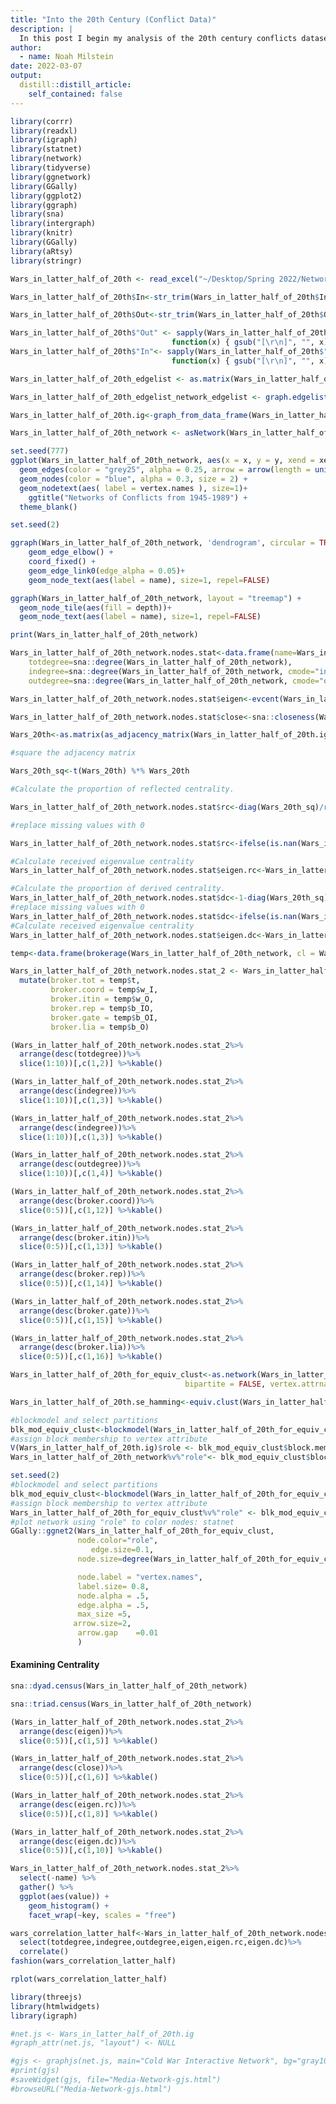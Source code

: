 ```yaml
---
title: "Into the 20th Century (Conflict Data)"
description: |
  In this post I begin my analysis of the 20th century conflicts dataset.
author:
  - name: Noah Milstein
date: 2022-03-07
output:
  distill::distill_article:
    self_contained: false
---
```



```r
library(corrr)
library(readxl)
library(igraph)
library(statnet)
library(network)
library(tidyverse)
library(ggnetwork)
library(GGally)
library(ggplot2)
library(ggraph)
library(sna)
library(intergraph)
library(knitr)
library(GGally)
library(aRtsy)
library(stringr)

```

```r

Wars_in_latter_half_of_20th <- read_excel("~/Desktop/Spring 2022/Networks/Wars_in_latter_half_of_20th.xlsx")

Wars_in_latter_half_of_20th$In<-str_trim(Wars_in_latter_half_of_20th$In, side = c("left"))

Wars_in_latter_half_of_20th$Out<-str_trim(Wars_in_latter_half_of_20th$Out, side = c("left"))

```


```r



Wars_in_latter_half_of_20th$"Out" <- sapply(Wars_in_latter_half_of_20th$"Out",
                                    function(x) { gsub("[\r\n]", "", x) })
Wars_in_latter_half_of_20th$"In"<- sapply(Wars_in_latter_half_of_20th$"In",
                                    function(x) { gsub("[\r\n]", "", x) })

```

```r

Wars_in_latter_half_of_20th_edgelist <- as.matrix(Wars_in_latter_half_of_20th)

Wars_in_latter_half_of_20th_edgelist_network_edgelist <- graph.edgelist(Wars_in_latter_half_of_20th_edgelist, directed=TRUE)

Wars_in_latter_half_of_20th.ig<-graph_from_data_frame(Wars_in_latter_half_of_20th)

Wars_in_latter_half_of_20th_network <- asNetwork(Wars_in_latter_half_of_20th.ig)

```

```r

set.seed(777)
ggplot(Wars_in_latter_half_of_20th_network, aes(x = x, y = y, xend = xend, yend = yend)) +
  geom_edges(color = "grey25", alpha = 0.25, arrow = arrow(length = unit(2, "pt"), type = "closed"))+
  geom_nodes(color = "blue", alpha = 0.3, size = 2) +
  geom_nodetext(aes( label = vertex.names ), size=1)+
    ggtitle("Networks of Conflicts from 1945-1989") +
  theme_blank()

```

```r
set.seed(2)

ggraph(Wars_in_latter_half_of_20th_network, 'dendrogram', circular = TRUE) + 
    geom_edge_elbow() + 
    coord_fixed() +
    geom_edge_link0(edge_alpha = 0.05)+
    geom_node_text(aes(label = name), size=1, repel=FALSE)


```

```r
ggraph(Wars_in_latter_half_of_20th_network, layout = "treemap") + 
  geom_node_tile(aes(fill = depth))+    
  geom_node_text(aes(label = name), size=1, repel=FALSE)

```


```r

print(Wars_in_latter_half_of_20th_network)

```


```r

Wars_in_latter_half_of_20th_network.nodes.stat<-data.frame(name=Wars_in_latter_half_of_20th_network%v%"vertex.names",
    totdegree=sna::degree(Wars_in_latter_half_of_20th_network),
    indegree=sna::degree(Wars_in_latter_half_of_20th_network, cmode="indegree"),
    outdegree=sna::degree(Wars_in_latter_half_of_20th_network, cmode="outdegree"))

Wars_in_latter_half_of_20th_network.nodes.stat$eigen<-evcent(Wars_in_latter_half_of_20th_network)

Wars_in_latter_half_of_20th_network.nodes.stat$close<-sna::closeness(Wars_in_latter_half_of_20th_network, cmode="suminvdir")

Wars_20th<-as.matrix(as_adjacency_matrix(Wars_in_latter_half_of_20th.ig))

#square the adjacency matrix

Wars_20th_sq<-t(Wars_20th) %*% Wars_20th

#Calculate the proportion of reflected centrality.

Wars_in_latter_half_of_20th_network.nodes.stat$rc<-diag(Wars_20th_sq)/rowSums(Wars_20th_sq)

#replace missing values with 0

Wars_in_latter_half_of_20th_network.nodes.stat$rc<-ifelse(is.nan(Wars_in_latter_half_of_20th_network.nodes.stat$rc),0,Wars_in_latter_half_of_20th_network.nodes.stat$rc)

#Calculate received eigenvalue centrality
Wars_in_latter_half_of_20th_network.nodes.stat$eigen.rc<-Wars_in_latter_half_of_20th_network.nodes.stat$eigen*Wars_in_latter_half_of_20th_network.nodes.stat$rc

#Calculate the proportion of derived centrality.
Wars_in_latter_half_of_20th_network.nodes.stat$dc<-1-diag(Wars_20th_sq)/rowSums(Wars_20th_sq)
#replace missing values with 0
Wars_in_latter_half_of_20th_network.nodes.stat$dc<-ifelse(is.nan(Wars_in_latter_half_of_20th_network.nodes.stat$dc),1,Wars_in_latter_half_of_20th_network.nodes.stat$dc)
#Calculate received eigenvalue centrality
Wars_in_latter_half_of_20th_network.nodes.stat$eigen.dc<-Wars_in_latter_half_of_20th_network.nodes.stat$eigen*Wars_in_latter_half_of_20th_network.nodes.stat$dc

```

```r

temp<-data.frame(brokerage(Wars_in_latter_half_of_20th_network, cl = Wars_in_latter_half_of_20th_network.nodes.stat$totdegree)$z.nli)

Wars_in_latter_half_of_20th_network.nodes.stat_2 <- Wars_in_latter_half_of_20th_network.nodes.stat %>%
  mutate(broker.tot = temp$t,
         broker.coord = temp$w_I,
         broker.itin = temp$w_O,
         broker.rep = temp$b_IO,
         broker.gate = temp$b_OI,
         broker.lia = temp$b_O)
```

```r
(Wars_in_latter_half_of_20th_network.nodes.stat_2%>%
  arrange(desc(totdegree))%>%
  slice(1:10))[,c(1,2)] %>%kable()
```

```r
(Wars_in_latter_half_of_20th_network.nodes.stat_2%>%
  arrange(desc(indegree))%>%
  slice(1:10))[,c(1,3)] %>%kable()
```

```r
(Wars_in_latter_half_of_20th_network.nodes.stat_2%>%
  arrange(desc(indegree))%>%
  slice(1:10))[,c(1,3)] %>%kable()
```

```r

(Wars_in_latter_half_of_20th_network.nodes.stat_2%>%
  arrange(desc(outdegree))%>%
  slice(1:10))[,c(1,4)] %>%kable()

```

```r

(Wars_in_latter_half_of_20th_network.nodes.stat_2%>%
  arrange(desc(broker.coord))%>%
  slice(0:5))[,c(1,12)] %>%kable()

```

```r

(Wars_in_latter_half_of_20th_network.nodes.stat_2%>%
  arrange(desc(broker.itin))%>%
  slice(0:5))[,c(1,13)] %>%kable()

```

```r

(Wars_in_latter_half_of_20th_network.nodes.stat_2%>%
  arrange(desc(broker.rep))%>%
  slice(0:5))[,c(1,14)] %>%kable()

```

```r

(Wars_in_latter_half_of_20th_network.nodes.stat_2%>%
  arrange(desc(broker.gate))%>%
  slice(0:5))[,c(1,15)] %>%kable()

```
```r

(Wars_in_latter_half_of_20th_network.nodes.stat_2%>%
  arrange(desc(broker.lia))%>%
  slice(0:5))[,c(1,16)] %>%kable()

```

```r

Wars_in_latter_half_of_20th_for_equiv_clust<-as.network(Wars_in_latter_half_of_20th_edgelist, matrix.type = "edgelist", directed = TRUE,  hyper = FALSE, loops = FALSE, multiple = FALSE,
                                       bipartite = FALSE, vertex.attrnames=Wars_in_latter_half_of_20th_network%v%"vertex.names")

Wars_in_latter_half_of_20th.se_hamming<-equiv.clust(Wars_in_latter_half_of_20th_for_equiv_clust, equiv.fun="sedist", method="hamming", mode="graph")

```

```r

#blockmodel and select partitions
blk_mod_equiv_clust<-blockmodel(Wars_in_latter_half_of_20th_for_equiv_clust, Wars_in_latter_half_of_20th.se_hamming, k=5)
#assign block membership to vertex attribute
V(Wars_in_latter_half_of_20th.ig)$role <- blk_mod_equiv_clust$block.membership[match(V(Wars_in_latter_half_of_20th.ig)$name, blk_mod_equiv_clust$plabels)]
Wars_in_latter_half_of_20th_network%v%"role"<- blk_mod_equiv_clust$block.membership[match(Wars_in_latter_half_of_20th_network%v%"vertex.names", blk_mod_equiv_clust$glabels)]

```


```r

set.seed(2)
#blockmodel and select partitions
blk_mod_equiv_clust<-blockmodel(Wars_in_latter_half_of_20th_for_equiv_clust, Wars_in_latter_half_of_20th.se_hamming, k=250)
#assign block membership to vertex attribute
Wars_in_latter_half_of_20th_for_equiv_clust%v%"role" <- blk_mod_equiv_clust$block.membership[match(Wars_in_latter_half_of_20th_for_equiv_clust%v%"vertex.names", blk_mod_equiv_clust$glabels)]
#plot network using "role" to color nodes: statnet
GGally::ggnet2(Wars_in_latter_half_of_20th_for_equiv_clust,
               node.color="role", 
                  edge.size=0.1,
               node.size=degree(Wars_in_latter_half_of_20th_for_equiv_clust, gmode="graph"),

               node.label = "vertex.names",
               label.size= 0.8,
               node.alpha = .5,
               edge.alpha = .5,
               max_size	=5,
              arrow.size=2,
               arrow.gap	=0.01
               )
```

#### Examining Centrality

```r

sna::dyad.census(Wars_in_latter_half_of_20th_network)

sna::triad.census(Wars_in_latter_half_of_20th_network)


```

```r

(Wars_in_latter_half_of_20th_network.nodes.stat_2%>%
  arrange(desc(eigen))%>%
  slice(0:5))[,c(1,5)] %>%kable()

```

```r

(Wars_in_latter_half_of_20th_network.nodes.stat_2%>%
  arrange(desc(close))%>%
  slice(0:5))[,c(1,6)] %>%kable()

```

```r

(Wars_in_latter_half_of_20th_network.nodes.stat_2%>%
  arrange(desc(eigen.rc))%>%
  slice(0:5))[,c(1,8)] %>%kable()

```

```r

(Wars_in_latter_half_of_20th_network.nodes.stat_2%>%
  arrange(desc(eigen.dc))%>%
  slice(0:5))[,c(1,10)] %>%kable()

```

```r
Wars_in_latter_half_of_20th_network.nodes.stat_2%>%
  select(-name) %>% 
  gather() %>% 
  ggplot(aes(value)) +
    geom_histogram() +
    facet_wrap(~key, scales = "free")
```

```r

wars_correlation_latter_half<-Wars_in_latter_half_of_20th_network.nodes.stat_2 %>% 
  select(totdegree,indegree,outdegree,eigen,eigen.rc,eigen.dc)%>%
  correlate() 
fashion(wars_correlation_latter_half)

```

```r

rplot(wars_correlation_latter_half)

```

```r
library(threejs)
library(htmlwidgets)
library(igraph)
```

```r

#net.js <- Wars_in_latter_half_of_20th.ig
#graph_attr(net.js, "layout") <- NULL 

```

```r

#gjs <- graphjs(net.js, main="Cold War Interactive Network", bg="gray10", #vertex.size=0.5, showLabels=T, vertex.label = V(net.js)$name, stroke=F, curvature=0.1, #attraction=0.9, repulsion=0.7, opacity=0.9)
#print(gjs)
#saveWidget(gjs, file="Media-Network-gjs.html")
#browseURL("Media-Network-gjs.html")
```




